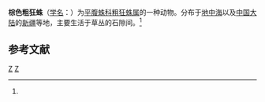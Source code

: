 {{Speciesbox
| taxon = Trachyzelotes fuscipes
| binomial_authority = (L. Koch, 1866)<ref name='id14403'>{{cite web| url =http://www.bioinfo.cn/db05/BjdwSpecies.php?action=view&id=14403| title =棕色粗狂蛛| work =《中国动物物种编目数据库》| publisher =中国科学院微生物研究所| author =中国科学院动物研究所| accessdate =2009-04-28| deadurl =yes| archiveurl =https://web.archive.org/web/20160305002835/http://www.bioinfo.cn/db05/BjdwSpecies.php?action=view&id=14403| archivedate =2016-03-05}}</ref>
}}

'''棕色粗狂蛛'''（[[学名|学名]]：{{lang|la|''Trachyzelotes fuscipes''}}）为[[平腹蛛科|平腹蛛科]][[粗狂蛛属|粗狂蛛属]]的一种动物。分布于[[地中海|地中海]]以及[[中国大陆|中国大陆]]的[[新疆|新疆]]等地，主要生活于草丛的石隙间。<ref name='id14403'/>

== 参考文献 ==
{{reflist}}

{{蜘蛛小作品}}

{{Taxonbar}}
[[Category:1866年描述的动物|Z]]
[[Category:粗狂蛛属|Z]]